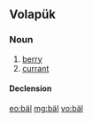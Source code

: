 {{also|bal|Bal|BAL|bál|băl|bål}}
==Volapük==

===Noun===
{{vo-noun}}

# [[berry]]
# [[currant]]

====Declension====
{{vo-decl-noun}}

[[eo:bäl]]
[[mg:bäl]]
[[vo:bäl]]